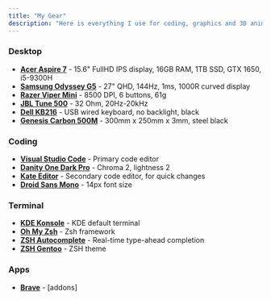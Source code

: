 ```yaml
---
title: "My Gear"
description: "Here is everything I use for coding, graphics and 3D animation and many other things."
---
```


### Desktop
- <u>**Acer Aspire 7**</u> - 15.6" FullHD IPS display, 16GB RAM, 1TB SSD, GTX 1650, i5-9300H
- <u>**Samsung Odyssey G5**</u> - 27" QHD, 144Hz, 1ms, 1000R curved display
- <u>**Razer Viper Mini**</u> - 8500 DPI, 6 buttons, 61g
- <u>**JBL Tune 500**</u> - 32 Ohm, 20Hz-20kHz
- <u>**Dell KB216**</u> - USB wired keyboard, no backlight, black
- <u>**Genesis Carbon 500M**</u> - 300mm x 250mm x 3mm, steel black

### Coding
- **[Visual Studio Code](https://code.visualstudio.com/)** - Primary code editor
- **[Danity One Dark Pro](https://marketplace.visualstudio.com/items?itemName=alexanderte.dainty-one-dark-pro-vscode)** - Chroma 2, lightness 2
- **[Kate Editor](https://kate-editor.org/)** - Secondary code editor, for quick changes
- **[Droid Sans Mono](https://fonts.adobe.com/fonts/droid-sans-mono)** - 14px font size

### Terminal
- <u>**KDE Konsole**</u> - KDE default terminal
- <u>**Oh My Zsh**</u> - Zsh framework
- <u>**ZSH Autocomplete**</u> - Real-time type-ahead completion
- <u>**ZSH Gentoo**</u> - ZSH theme

### Apps
- <u>**Brave**</u> - [addons]
